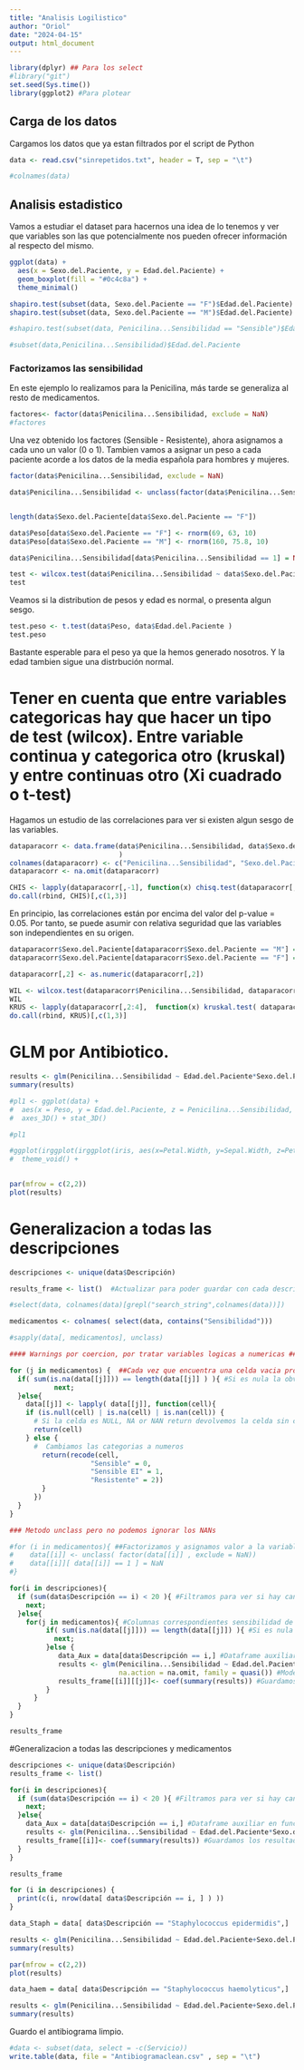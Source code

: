 ```yaml
---
title: "Analisis Logilistico"
author: "Oriol"
date: "2024-04-15"
output: html_document
---
```


```r
library(dplyr) ## Para los select
#library("git")
set.seed(Sys.time())
library(ggplot2) #Para plotear
```

## Carga de los datos 

Cargamos los datos que ya estan filtrados por el script de Python

```r
data <- read.csv("sinrepetidos.txt", header = T, sep = "\t")

#colnames(data)
```

## Analisis estadistico 

Vamos a estudiar el dataset para hacernos una idea de lo tenemos y ver que variables son las que potencialmente nos pueden ofrecer información al respecto del mismo.

```r
ggplot(data) +
  aes(x = Sexo.del.Paciente, y = Edad.del.Paciente) +
  geom_boxplot(fill = "#0c4c8a") +
  theme_minimal()
```

```r
shapiro.test(subset(data, Sexo.del.Paciente == "F")$Edad.del.Paciente)
shapiro.test(subset(data, Sexo.del.Paciente == "M")$Edad.del.Paciente)
```

```r
#shapiro.test(subset(data, Penicilina...Sensibilidad == "Sensible")$Edad.del.Paciente)

#subset(data,Penicilina...Sensibilidad)$Edad.del.Paciente
```

### Factorizamos las sensibilidad

En este ejemplo lo realizamos para la Penicilina, más tarde se generaliza al resto de medicamentos.


```r
factores<- factor(data$Penicilina...Sensibilidad, exclude = NaN)
#factores
```

Una vez obtenido los factores (Sensible - Resistente), ahora asignamos a cada uno un valor (0 o 1). Tambien vamos a asignar un peso a cada paciente acorde a los datos de la media española para hombres y mujeres.

```r
factor(data$Penicilina...Sensibilidad, exclude = NaN)

data$Penicilina...Sensibilidad <- unclass(factor(data$Penicilina...Sensibilidad, exclude = NaN))


length(data$Sexo.del.Paciente[data$Sexo.del.Paciente == "F"])

data$Peso[data$Sexo.del.Paciente == "F"] <- rnorm(69, 63, 10)
data$Peso[data$Sexo.del.Paciente == "M"] <- rnorm(160, 75.8, 10)

data$Penicilina...Sensibilidad[data$Penicilina...Sensibilidad == 1] = NaN
```


```r
test <- wilcox.test(data$Penicilina...Sensibilidad ~ data$Sexo.del.Paciente, alternative = "two.sided")
test
```

Veamos si la distribution de pesos y edad es normal, o presenta algun sesgo.
```r
test.peso <- t.test(data$Peso, data$Edad.del.Paciente )
test.peso
```

Bastante esperable para el peso ya que la hemos generado nosotros. Y la edad tambien sigue una distrbución normal.

# Tener en cuenta que entre variables categoricas hay que hacer un tipo de test (wilcox). Entre variable continua y categorica otro (kruskal) y entre continuas otro (Xi cuadrado o t-test)

Hagamos un estudio de las correlaciones para ver si existen algun sesgo de las variables.

```r
dataparacorr <- data.frame(data$Penicilina...Sensibilidad, data$Sexo.del.Paciente, data$Edad.del.Paciente, data$Peso 
                           )
colnames(dataparacorr) <- c("Penicilina...Sensibilidad", "Sexo.del.Paciente","Edad.del.Paciente", "Peso")
dataparacorr <- na.omit(dataparacorr)

CHIS <- lapply(dataparacorr[,-1], function(x) chisq.test(dataparacorr[,1], x ))
do.call(rbind, CHIS)[,c(1,3)]
```

En principio, las correlaciones están por encima del valor del p-value = 0.05. Por tanto, se puede asumir con relativa seguridad que las variables son independientes en su origen. 

```r
dataparacorr$Sexo.del.Paciente[dataparacorr$Sexo.del.Paciente == "M"] = 0
dataparacorr$Sexo.del.Paciente[dataparacorr$Sexo.del.Paciente == "F"] = 1

dataparacorr[,2] <- as.numeric(dataparacorr[,2])

WIL <- wilcox.test(dataparacorr$Penicilina...Sensibilidad, dataparacorr$Sexo.del.Paciente)
WIL
KRUS <- lapply(dataparacorr[,2:4],  function(x) kruskal.test( dataparacorr$Penicilina...Sensibilidad, x) )
do.call(rbind, KRUS)[,c(1,3)]
```


# GLM por Antibiotico.

```r
results <- glm(Penicilina...Sensibilidad ~ Edad.del.Paciente*Sexo.del.Paciente+Peso, data, na.action = na.omit, family =quasi())
summary(results)
```
```r

#pl1 <- ggplot(data) +
#  aes(x = Peso, y = Edad.del.Paciente, z = Penicilina...Sensibilidad, colour= Sexo.del.Paciente) +
#  axes_3D() + stat_3D() 

#pl1

```


```r

#ggplot(irggplot(irggplot(iris, aes(x=Petal.Width, y=Sepal.Width, z=Petal.Length, color=Species)) + 
#  theme_void() +
  
```



```r
par(mfrow = c(2,2))
plot(results)
```
# Generalizacion a todas las descripciones

```r
descripciones <- unique(data$Descripción)

results_frame <- list()  #Actualizar para poder guardar con cada descripcion un lista de dataframes de medicamentos

#select(data, colnames(data)[grepl("search_string",colnames(data))]) 

medicamentos <- colnames( select(data, contains("Sensibilidad")))

#sapply(data[, medicamentos], unclass)
```

```r

#### Warnings por coercion, por tratar variables logicas a numericas ####

for (j in medicamentos) {  ##Cada vez que encuentra una celda vacia problemas
  if( sum(is.na(data[[j]])) == length(data[[j]] ) ){ #Si es nula la obviamos del analisis
           next;
  }else{
    data[[j]] <- lapply( data[[j]], function(cell){
    if (is.null(cell) | is.na(cell) | is.nan(cell)) {
      # Si la celda es NULL, NA or NAN return devolvemos la celda sin cambiar el valor
      return(cell)
    } else {
      #  Cambiamos las categorias a numeros
        return(recode(cell,
                    "Sensible" = 0,
                    "Sensible EI" = 1,
                    "Resistente" = 2))
        }
      })
  }
}
```

```r
### Metodo unclass pero no podemos ignorar los NANs

#for (i in medicamentos){ ##Factorizamos y asignamos valor a la variable categorica    unclass(data$i)
#    data[[i]] <- unclass( factor(data[[i]] , exclude = NaN))
#    data[[i]][ data[[i]] == 1 ] = NaN
#}
```


```r
for(i in descripciones){
  if (sum(data$Descripción == i) < 20 ){ #Filtramos para ver si hay cantidad suficiente de datos para hacer estadistica
    next;
  }else{
    for(j in medicamentos){ #Columnas correspondientes sensibilidad de cada medicamentos
         if( sum(is.na(data[[j]])) == length(data[[j]]) ){ #Si es nula la obviamos del analisis
           next;
         }else {
            data_Aux = data[data$Descripción == i,] #Dataframe auxiliar en funcion del organismo
            results <- glm(Penicilina...Sensibilidad ~ Edad.del.Paciente*Sexo.del.Paciente+Peso, data_Aux, 
                           na.action = na.omit, family = quasi()) #Modelo 
            results_frame[[i]][[j]]<- coef(summary(results)) #Guardamos los resultados en un dataframe
         }
      }
  }
}
```


```r
results_frame
```


#Generalizacion a todas las descripciones y medicamentos

```r
descripciones <- unique(data$Descripción)
results_frame <- list() 

for(i in descripciones){
  if (sum(data$Descripción == i) < 20 ){ #Filtramos para ver si hay cantidad suficiente de datos para hacer estadistica
    next;
  }else{ 
    data_Aux = data[data$Descripción == i,] #Dataframe auxiliar en funcion del organismo
    results <- glm(Penicilina...Sensibilidad ~ Edad.del.Paciente*Sexo.del.Paciente+Peso, data_Aux, na.action = na.omit, family =quasi()) #Modelo 
    results_frame[[i]]<- coef(summary(results)) #Guardamos los resultados en un dataframe
  }
}
```

```r
results_frame
```


```r
for (i in descripciones) {
  print(c(i, nrow(data[ data$Descripción == i, ] ) ))
}
```


```r
data_Staph = data[ data$Descripción == "Staphylococcus epidermidis",]

results <- glm(Penicilina...Sensibilidad ~ Edad.del.Paciente+Sexo.del.Paciente+Peso, data_Staph, na.action = na.omit,family =quasi())
summary(results)

```

```r
par(mfrow = c(2,2))
plot(results)
```

```r
data_haem = data[ data$Descripción == "Staphylococcus haemolyticus",]

results <- glm(Penicilina...Sensibilidad ~ Edad.del.Paciente+Sexo.del.Paciente+Peso+Penicilina...CMI, data_haem, na.action = na.omit,family =quasi())
summary(results)

```


Guardo el antibiograma limpio.
```r
#data <- subset(data, select = -c(Servicio))
write.table(data, file = "Antibiogramaclean.csv" , sep = "\t")
```
